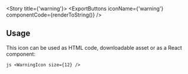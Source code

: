 
<Meta title="Foundations/Icons/warning" />

<Story title={'warning'}>
    <IconViewer>
        <WarningIcon size={12} />
    </IconViewer>
    <ExportButtons
        iconName={'warning'}
        componentCode={renderToString(<WarningIcon size={12} />)}
    />
    <h2>Usage</h2>
    <p>
        This icon can be used as HTML code, downloadable asset or as a React
        component:
    </p>
    ```js
    <WarningIcon size={12} />
    ```
</Story>

